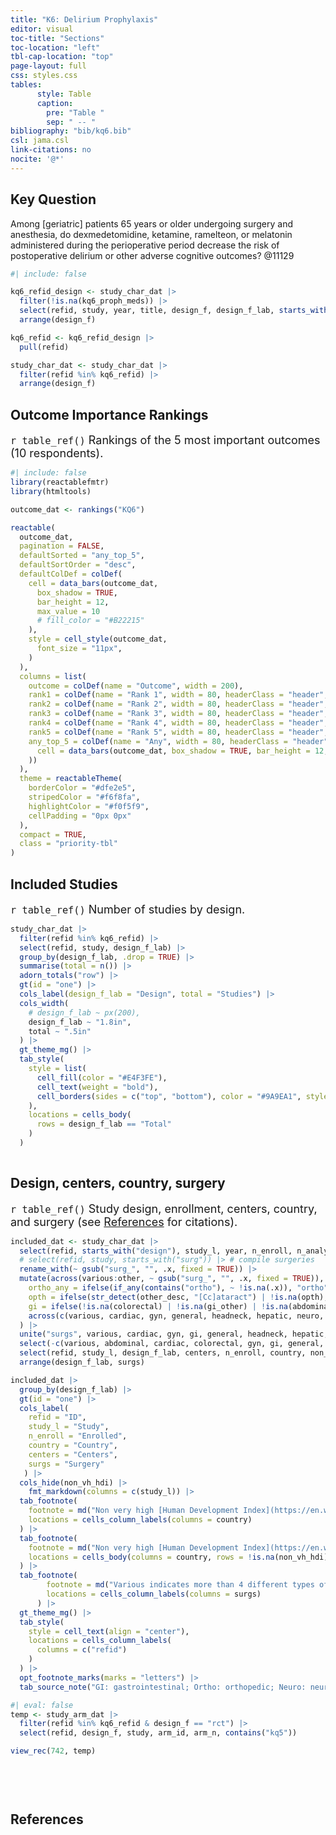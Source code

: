 ```yaml
---
title: "K6: Delirium Prophylaxis"
editor: visual
toc-title: "Sections"
toc-location: "left"
tbl-cap-location: "top"
page-layout: full
css: styles.css
tables:
      style: Table
      caption:
        pre: "Table "
        sep: " -- "
bibliography: "bib/kq6.bib"
csl: jama.csl
link-citations: no
nocite: '@*'
---
```


## Key Question

Among \[geriatric\] patients 65 years or older undergoing surgery and anesthesia, do dexmedetomidine, ketamine, ramelteon, or melatonin administered during the perioperative period decrease the risk of postoperative delirium or other adverse cognitive outcomes? @11129

<!-- setup -------------------------------------------- (2022-12-24 16:56) @ --->

```r
#| include: false
```

<!-- refids design tibbles ---------------------------- (2022-12-28 08:41) @ --->

```r
kq6_refid_design <- study_char_dat |>
  filter(!is.na(kq6_proph_meds)) |>
  select(refid, study, year, title, design_f, design_f_lab, starts_with("kq")) |> 
  arrange(design_f)

kq6_refid <- kq6_refid_design |> 
  pull(refid)

study_char_dat <- study_char_dat |> 
  filter(refid %in% kq6_refid) |> 
  arrange(design_f)
```

## Outcome Importance Rankings

<font size = 4> `r table_ref()` Rankings of the 5 most important outcomes (10 respondents). </font>

```r
#| include: false
library(reactablefmtr)
library(htmltools)

outcome_dat <- rankings("KQ6")
```

```r
reactable(
  outcome_dat,
  pagination = FALSE,
  defaultSorted = "any_top_5",
  defaultSortOrder = "desc",
  defaultColDef = colDef(
    cell = data_bars(outcome_dat,
      box_shadow = TRUE,
      bar_height = 12,
      max_value = 10
      # fill_color = "#B22215"
    ),
    style = cell_style(outcome_dat,
      font_size = "11px",
    )
  ),
  columns = list(
    outcome = colDef(name = "Outcome", width = 200),
    rank1 = colDef(name = "Rank 1", width = 80, headerClass = "header", align = "center"),
    rank2 = colDef(name = "Rank 2", width = 80, headerClass = "header", align = "center"),
    rank3 = colDef(name = "Rank 3", width = 80, headerClass = "header", align = "center"),
    rank4 = colDef(name = "Rank 4", width = 80, headerClass = "header", align = "center"),
    rank5 = colDef(name = "Rank 5", width = 80, headerClass = "header", align = "center"),
    any_top_5 = colDef(name = "Any", width = 80, headerClass = "header", align = "center", 
      cell = data_bars(outcome_dat, box_shadow = TRUE, bar_height = 12, max_value = 10, fill_color = "#B22215"
    ))
  ),
  theme = reactableTheme(
    borderColor = "#dfe2e5",
    stripedColor = "#f6f8fa",
    highlightColor = "#f0f5f9",
    cellPadding = "0px 0px"
  ),
  compact = TRUE,
  class = "priority-tbl"
)

```

<!-- ![](assets/pim_outcome.png){fig-align="left" width="3.5in"} -->

## Included Studies

<font size = 4> `r table_ref()` Number of studies by design. </font>

<!-- Number of studies by design ----------------------- (2022-12-28 10:44) @ --->

```r
study_char_dat |>
  filter(refid %in% kq6_refid) |>
  select(refid, study, design_f_lab) |>
  group_by(design_f_lab, .drop = TRUE) |>
  summarise(total = n()) |>
  adorn_totals("row") |>
  gt(id = "one") |>
  cols_label(design_f_lab = "Design", total = "Studies") |>
  cols_width(
    # design_f_lab ~ px(200),
    design_f_lab ~ "1.8in",
    total ~ ".5in"
  ) |>
  gt_theme_mg() |> 
  tab_style(
    style = list(
      cell_fill(color = "#E4F3FE"),
      cell_text(weight = "bold"),
      cell_borders(sides = c("top", "bottom"), color = "#9A9EA1", style = "solid", weight = px(1.3))
    ),
    locations = cells_body(
      rows = design_f_lab == "Total"
    )
  )
  
```

## Design, centers, country, surgery

<font size = 4> `r table_ref()` Study design, enrollment, centers, country, and surgery (see [References](#references) for citations). </font>

<!-- design, enrollment, centers ... ------------------- (2022-12-28 10:44) @ --->

```r
included_dat <- study_char_dat |>
  select(refid, starts_with("design"), study_l, year, n_enroll, n_analyze, centers, country, non_vh_hdi, starts_with("surg")) |>
  # select(refid, study, starts_with("surg")) |> # compile surgeries
  rename_with(~ gsub("surg_", "", .x, fixed = TRUE)) |>
  mutate(across(various:other, ~ gsub("surg_", "", .x, fixed = TRUE)),
    ortho_any = ifelse(if_any(contains("ortho"), ~ !is.na(.x)), "ortho", NA),
    opth = ifelse(str_detect(other_desc, "[Cc]ataract") | !is.na(opth), "optho", opth),
    gi = ifelse(!is.na(colorectal) | !is.na(gi_other) | !is.na(abdominal), "GI/Abdominal", NA),
    across(c(various, cardiac, gyn, general, headneck, hepatic, neuro, opth, oralmax, ortho_any, ent, plastic, thoracic, urol, vasc, other), ~ firstup(.x)),
  ) |>
  unite("surgs", various, cardiac, gyn, gi, general, headneck, hepatic, neuro, opth, oralmax, ortho_any, ent, plastic, thoracic, urol, vasc, other, sep = ":", remove = FALSE, na.rm = TRUE) |>
  select(-c(various, abdominal, cardiac, colorectal, gyn, gi, general, headneck, hepatic, neuro, opth, oralmax, ortho_any, ent, plastic, thoracic, urol, vasc, other, design_other, gi_other, starts_with("ortho"), list, other_desc, starts_with("hip"))) |>
  select(refid, study_l, design_f_lab, centers, n_enroll, country, non_vh_hdi, surgs) %>%
  arrange(design_f_lab, surgs)

included_dat |>
  group_by(design_f_lab) |>
  gt(id = "one") |>
  cols_label(
    refid = "ID",
    study_l = "Study",
    n_enroll = "Enrolled",
    country = "Country",
    centers = "Centers",
    surgs = "Surgery"
   ) |>
  cols_hide(non_vh_hdi) |>
    fmt_markdown(columns = c(study_l)) |> 
  tab_footnote(
    footnote = md("Non very high [Human Development Index](https://en.wikipedia.org/wiki/List_of_countries_by_Human_Development_Index) country."),
    locations = cells_column_labels(columns = country)
  ) |>
  tab_footnote(
    footnote = md("Non very high [Human Development Index](https://en.wikipedia.org/wiki/List_of_countries_by_Human_Development_Index) country."),
    locations = cells_body(columns = country, rows = !is.na(non_vh_hdi))
  ) |>
  tab_footnote(
        footnote = md("Various indicates more than 4 different types of surgery."),
        locations = cells_column_labels(columns = surgs)
      ) |>
  gt_theme_mg() |>
  tab_style(
    style = cell_text(align = "center"),
    locations = cells_column_labels(
      columns = c("refid")
    )
  ) |> 
  opt_footnote_marks(marks = "letters") |> 
  tab_source_note("GI: gastrointestinal; Ortho: orthopedic; Neuro: neurological; Oralmax: oral maxillofacial; Vasc: vascular.")

```

<!-- rct w/comparators -------------------------------- (2023-01-03 16:12) @ --->

```r
#| eval: false
temp <- study_arm_dat |> 
  filter(refid %in% kq6_refid & design_f == "rct") |> 
  select(refid, design_f, study, arm_id, arm_n, contains("kq5"))

view_rec(742, temp)
  
  
  
  
```

## References {#references}
